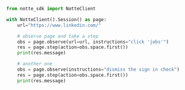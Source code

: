 ```python
from notte_sdk import NotteClient

with NotteClient().Session() as page:
    url="https://www.linkedin.com/"

    # observe page and take a step
    obs = page.observe(url=url, instructions="click 'jobs'")
    res = page.step(action=obs.space.first())
    print(res.message)

    # another one 
    obs = page.observe(instructions="dismiss the sign in check")
    res = page.step(action=obs.space.first())
    print(res.message)
```
